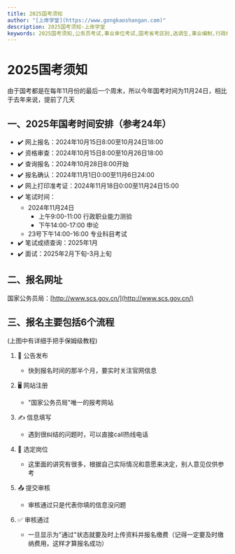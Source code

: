 ```yaml
---
title: 2025国考须知
author: "[上岸学堂](https://www.gongkaoshangan.com)"
description: 2025国考须知-上岸学堂
keywords: 2025国考须知,公务员考试,事业单位考试,国考省考区别,选调生,事业编制,行政编制,公务员待遇,事业编待遇,考编难度,上岸学堂
---
```


# 2025国考须知

由于国考都是在每年11月份的最后一个周末，所以今年国考时间为11月24日，相比于去年来说，提前了几天

## 一、2025年国考时间安排（参考24年）

- ✔️ 网上报名：2024年10月15日8:00至10月24日18:00
- ✔️ 资格审查：2024年10月15日8:00至10月26日18:00
- ✔️ 查询报名：2024年10月28日8:00开始
- ✔️ 报名确认：2024年11月1日0:00至11月6日24:00
- ✔️ 网上打印准考证：2024年11月18日0:00至11月24日15:00
- ✔️ 笔试时间：
  - 2024年11月24日
    - 上午9:00-11:00  行政职业能力测验
    - 下午14:00-17:00  申论
  - 23号下午14:00-16:00  专业科目考试
- ✔️ 笔试成绩查询：2025年1月
- ✔️ 面试：2025年2月下旬-3月上旬

## 二、报名网址

国家公务员局：[http://www.scs.gov.cn/](http://www.scs.gov.cn/)

## 三、报名主要包括6个流程

(上图中有详细手把手保姆级教程)

1. 📢 公告发布
   - 快到报名时间的那半个月，要实时关注官网信息

2. 🖥️ 网站注册
   - "国家公务员局"唯一的报考网站

3. ✍️ 信息填写
   - 遇到很纠结的问题时，可以直接call热线电话

4. 🎯 选定岗位
   - 这里面的讲究有很多，根据自己实际情况和意愿来决定，别人意见仅供参考

5. 📤 提交审核
   - 审核通过只是代表你填的信息没问题

6. ✅ 审核通过
   - 一旦显示为"通过"状态就要及时上传资料并报名缴费（记得一定要及时缴纳费用，这样才算报名成功）

